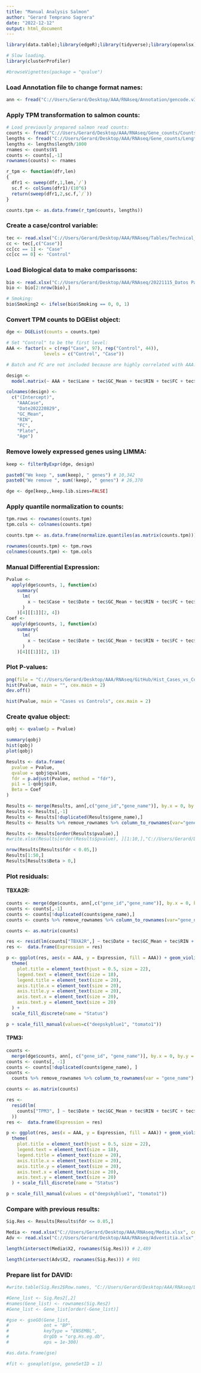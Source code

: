 ```yaml
---
title: "Manual Analysis Salmon"
author: "Gerard Temprano Sagrera"
date: "2022-12-12"
output: html_document
---
```


```r
library(data.table);library(edgeR);library(tidyverse);library(openxlsx);library(preprocessCore);library("org.Hs.eg.db");library(stats);library(qvalue)
```

```r
# Slow loading.
library(clusterProfiler)
```

```r
#browseVignettes(package = "qvalue")
```

### Load Annotation file to change format names:

```r
ann <- fread("C://Users/Gerard/Desktop/AAA/RNAseq/Annotation/gencode.v34.annotation.fixed.gtf.gz")
```

### Apply TPM transformation to salmon counts:

```r
# Load previously prepared salmon read counts:
counts <- fread("C://Users/Gerard/Desktop/AAA/RNAseq/Gene_counts/Counts.salmon.txt")
lengths <- fread("C://Users/Gerard/Desktop/AAA/RNAseq/Gene_counts/Lengths.txt")
lengths <- lengths$length/1000
rnames <- counts$V1
counts <- counts[,-1]
rownames(counts) <- rnames

r_tpm <- function(dfr,len)
{
  dfr1 <- sweep(dfr,1,len,`/`)
  sc.f <- colSums(dfr1)/(10^6)
  return(sweep(dfr1,2,sc.f,`/`))
}

counts.tpm <- as.data.frame(r_tpm(counts, lengths))
```

### Create a case/control variable:

```r
tec <- read.xlsx("C://Users/Gerard/Desktop/AAA/RNAseq/Tables/Technical_Complete.xlsx")
cc <- tec[,c("Case")]
cc[cc == 1] <- "Case"
cc[cc == 0] <- "Control"
```


### Load Biological data to make comparissons:

```r
bio <- read.xlsx("C://Users/Gerard/Desktop/AAA/RNAseq/20221115_Datos Pacientes.xlsx")
bio <- bio[2:nrow(bio),]

# Smoking:
bio$Smoking2 <- ifelse(bio$Smoking == 0, 0, 1)
```

### Convert TPM counts to DGElist object:

```r
dge <- DGEList(counts = counts.tpm)

# Set "Control" to be the first level:
AAA <- factor(x = c(rep("Case", 97), rep("Control", 44)),
              levels = c("Control", "Case"))

# Batch and FC are not included because are highly correlated with AAA:

design <-
  model.matrix(~ AAA + tec$Lane + tec$GC_Mean + tec$RIN + tec$FC + tec$Library + bio$age)

colnames(design) <-
  c("(Intercept)",
    "AAACase",
    "Date202220829",
    "GC_Mean",
    "RIN",
    "FC",
    "Plate",
    "Age")
```

### Remove lowely expressed genes using LIMMA:

```r
keep <- filterByExpr(dge, design)

paste0("We keep ", sum(keep), " genes") # 10,342
paste0("We remove ", sum(!keep), " genes") # 26,370

dge <- dge[keep,,keep.lib.sizes=FALSE]
```

### Apply quantile normalization to counts:

```r
tpm.rows <- rownames(counts.tpm)
tpm.cols <- colnames(counts.tpm)

counts.tpm <- as.data.frame(normalize.quantiles(as.matrix(counts.tpm)))

rownames(counts.tpm) <- tpm.rows
colnames(counts.tpm) <- tpm.cols
```

### Manual Differential Expression:

```r
Pvalue <-
  apply(dge$counts, 1, function(x)
    summary(
      lm(
        x ~ tec$Case + tec$Date + tec$GC_Mean + tec$RIN + tec$FC + tec$Batch + bio$age
      )
    )[4][[1]][2, 4])
Coef <-
  apply(dge$counts, 1, function(x)
    summary(
      lm(
        x ~ tec$Case + tec$Date + tec$GC_Mean + tec$RIN + tec$FC + tec$Batch + bio$age
      )
    )[4][[1]][2, 1])
```

### Plot P-values:

```r
png(file = "C://Users/Gerard/Desktop/AAA/RNAseq/GitHub/Hist_Cases_vs_Controls.png", height = 10000, width = 10000, res = 1200)
hist(Pvalue, main = "", cex.main = 2)
dev.off()

hist(Pvalue, main = "Cases vs Controls", cex.main = 2)
```

### Create qvalue object:

```r
qobj <- qvalue(p = Pvalue)
```

```r
summary(qobj)
hist(qobj)
plot(qobj)
```

```r
Results <- data.frame(
  pvalue = Pvalue,
  qvalue = qobj$qvalues,
  fdr = p.adjust(Pvalue, method = "fdr"),
  pi1 = 1-qobj$pi0,
  Beta = Coef
)

Results <- merge(Results, ann[,c("gene_id","gene_name")], by.x = 0, by.y = "gene_id")
Results <- Results[,-1]
Results <- Results[!duplicated(Results$gene_name),]
Results <- Results %>% remove_rownames %>% column_to_rownames(var="gene_name")

Results <- Results[order(Results$pvalue),]
#write.xlsx(Results[order(Results$pvalue), ][1:10,],"C://Users/Gerard/Desktop/AAA/RNAseq/TopTable.xlsx", rowNames = TRUE )

nrow(Results[Results$fdr < 0.05,])
Results[1:50,]
Results[Results$Beta > 0,]
```

### Plot residuals:

#### TBXA2R:

```r
counts <- merge(dge$counts, ann[,c("gene_id","gene_name")], by.x = 0, by.y = "gene_id")
counts <- counts[,-1]
counts <- counts[!duplicated(counts$gene_name),]
counts <- counts %>% remove_rownames %>% column_to_rownames(var="gene_name")

counts <- as.matrix(counts)

res <- resid(lm(counts["TBXA2R",] ~ tec$Date + tec$GC_Mean + tec$RIN + tec$FC + tec$Batch + bio$age))
res <-  data.frame(Expression = res)

p <- ggplot(res, aes(x = AAA, y = Expression, fill = AAA)) + geom_violin() + ggtitle("TBXA2R") +
  theme(
    plot.title = element_text(hjust = 0.5, size = 22),
    legend.text = element_text(size = 18),
    legend.title = element_text(size = 20),
    axis.title.x = element_text(size = 20),
    axis.title.y = element_text(size = 20),
    axis.text.x = element_text(size = 20),
    axis.text.y = element_text(size = 20)
  ) +
  scale_fill_discrete(name = "Status")

p + scale_fill_manual(values=c("deepskyblue1", "tomato1"))
```

#### TPM3:

```r
counts <-
  merge(dge$counts, ann[, c("gene_id", "gene_name")], by.x = 0, by.y = "gene_id")
counts <- counts[, -1]
counts <- counts[!duplicated(counts$gene_name), ]
counts <-
  counts %>% remove_rownames %>% column_to_rownames(var = "gene_name")

counts <- as.matrix(counts)

res <-
  resid(lm(
    counts["TPM3", ] ~ tec$Date + tec$GC_Mean + tec$RIN + tec$FC + tec$Batch + bio$age
  ))
res <-  data.frame(Expression = res)

p <- ggplot(res, aes(x = AAA, y = Expression, fill = AAA)) + geom_violin() + ggtitle("TPM3") +
  theme(
    plot.title = element_text(hjust = 0.5, size = 22),
    legend.text = element_text(size = 18),
    legend.title = element_text(size = 20),
    axis.title.x = element_text(size = 20),
    axis.title.y = element_text(size = 20),
    axis.text.x = element_text(size = 20),
    axis.text.y = element_text(size = 20)
  ) + scale_fill_discrete(name = "Status")

p + scale_fill_manual(values = c("deepskyblue1", "tomato1"))
```

### Compare with previous results:

```r
Sig.Res <- Results[Results$fdr <= 0.05,]

Media <- read.xlsx("C://Users/Gerard/Desktop/AAA/RNAseq/Media.xlsx", colNames = FALSE)
Adv <- read.xlsx("C://Users/Gerard/Desktop/AAA/RNAseq/Adventitia.xlsx", colNames = FALSE)

length(intersect(Media$X2, rownames(Sig.Res))) # 2,489

length(intersect(Adv$X2, rownames(Sig.Res))) # 901
```


### Prepare list for DAVID:

```r
#write.table(Sig.Res2$Row.names, "C://Users/Gerard/Desktop/AAA/RNAseq/DAVID.List.txt", sep = "\t", quote = FALSE, row.names = FALSE, col.names = FALSE)
```


```r
#Gene_list <- Sig.Res2[,2]
#names(Gene_list) <- rownames(Sig.Res2)
#Gene_list <- Gene_list[order(-Gene_list)]

#gse <- gseGO(Gene_list,
#             ont = "BP",
#             keyType = "ENSEMBL",
#             OrgDb = "org.Hs.eg.db",
#             eps = 1e-300)
```

```r
#as.data.frame(gse)
```


```r
#fit <- gseaplot(gse, geneSetID = 1)
```












